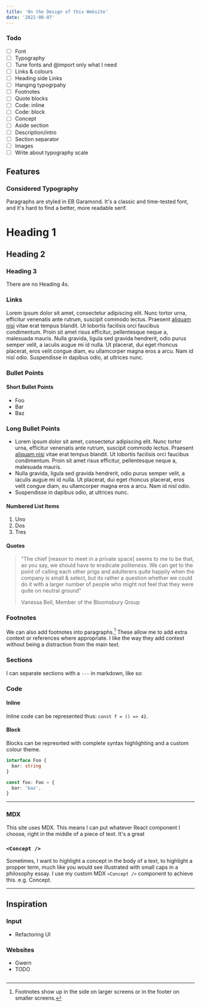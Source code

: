 ```yaml
---
title: 'On the Design of this Website'
date: '2022-08-07'
---
```



### Todo

- [ ] Font
- [ ] Typography
- [ ] Tune fonts and @import only what I need
- [ ] Links & colours
- [ ] Heading side Links
- [ ] Hanging typogrpahy
- [ ] Footnotes
- [ ] Quote blocks
- [ ] Code: inline
- [ ] Code: block
- [ ] Concept
- [ ] Aside section
- [ ] Description/intro
- [ ] Section separator
- [ ] Images
- [ ] Write about typography scale

## Features

### Considered Typography

Paragraphs are styled in EB Garamond. It's a classic and time-tested
font, and it's hard to find a better, more readable serif.

# Heading 1

## Heading 2

### Heading 3

There are no Heading 4s.

### Links

Lorem ipsum dolor sit amet, consectetur adipiscing elit. Nunc tortor
urna, efficitur venenatis ante rutrum, suscipit commodo lectus.
Praesent [aliquam nisi](/design) vitae erat tempus blandit. Ut
lobortis facilisis orci faucibus condimentum. Proin sit amet risus
efficitur, pellentesque neque a, malesuada mauris. Nulla gravida,
ligula sed gravida hendrerit, odio purus semper velit, a iaculis augue
mi id nulla. Ut placerat, dui eget rhoncus placerat, eros velit congue
diam, eu ullamcorper magna eros a arcu. Nam id nisl odio. Suspendisse
in dapibus odio, at ultrices nunc.

### Bullet Points

#### Short Bullet Points

- Foo
- Bar
- Baz

### Long Bullet Points

- Lorem ipsum dolor sit amet, consectetur adipiscing elit. Nunc tortor
  urna, efficitur venenatis ante rutrum, suscipit commodo lectus.
  Praesent [aliquam nisi](/design) vitae erat tempus blandit. Ut
  lobortis facilisis orci faucibus condimentum. Proin sit amet risus
  efficitur, pellentesque neque a, malesuada mauris.
- Nulla gravida, ligula sed gravida hendrerit, odio purus semper
  velit, a iaculis augue mi id nulla. Ut placerat, dui eget rhoncus
  placerat, eros velit congue diam, eu ullamcorper magna eros a arcu.
  Nam id nisl odio.
- Suspendisse in dapibus odio, at ultrices nunc.

#### Numbered List Items

1. Uno
2. Dos
3. Tres

#### Quotes

> "The chief [reason to meet in a private space] seems to me to be
> that, as you say, we should have to eradicate politeness. We can get
> to the point of calling each other prigs and adulterers quite
> happily when the company is small & select, but its rather a
> question whether we could do it with a larger number of people who
> might not feel that they were quite on neutral ground"
>
> <footer>Vanessa Bell, Member of the Bloomsbury Group</footer>

### Footnotes

We can also add footnotes into paragraphs.[^1] These allow me to add
extra context or references where appropriate. I like the way they add
context without being a distraction from the main text.

### Sections

I can separate sections with a `---` in markdown, like so:

### Code

#### Inline

Inline code can be represented thus: `const f = () => 42`.

#### Block

Blocks can be represnted with complete syntax highlighting and a
custom colour theme.

```ts
interface Foo {
  bar: string
}

const foo: Foo = {
  bar: 'baz',
}
```

---

### MDX

This site uses MDX. This means I can put whatever React component I
choose, right in the middle of a piece of text. It's a great

### `<Concept />`

Sometimes, I want to highlight a concept in the body of a text, to
highlight a propper term, much like you would see illustrated with
small caps in a philosophy essay. I use my custom MDX `<Concept />`
component to achieve this. e.g. <Concept>Concept</Concept>.

---

## Inspiration

### Input

- Refactoring UI

### Websites

- Gwern
- TODO

[^1]:
    Footnotes show up in the side on larger screens or in the footer
    on smaller screens.

```

```
